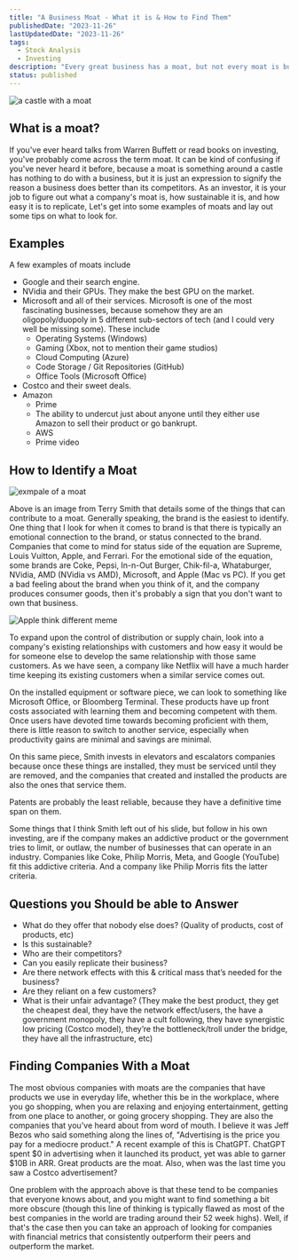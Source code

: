 ```yaml
---
title: "A Business Moat - What it is & How to Find Them"
publishedDate: "2023-11-26"
lastUpdatedDate: "2023-11-26"
tags:
  - Stock Analysis
  - Investing
description: "Every great business has a moat, but not every moat is built equally. Here's what to look for in a moat and how to identify them."
status: published
---
```


![a castle with a moat](/castle.jpg "a castle with a moat")

## What is a moat?

If you've ever heard talks from Warren Buffett or read books on investing, you've probably come across
the term moat. It can be kind of confusing if you've never heard it before, because a moat is something around a castle has nothing to
do with a business, but it is just an expression to signify the reason a business does better than its competitors.
As an investor, it is your job to figure out what a company's moat is, how sustainable it is, and how easy it is
to replicate, Let's get into some examples of moats and lay out some tips on what to look for.

## Examples

A few examples of moats include

- Google and their search engine.
- NVidia and their GPUs. They make the best GPU on the market.
- Microsoft and all of their services. Microsoft is one of the most fascinating businesses, because somehow they are an oligopoly/duopoly in 5 different sub-sectors of tech (and I could very well be missing some). These include
  - Operating Systems (Windows)
  - Gaming (Xbox, not to mention their game studios)
  - Cloud Computing (Azure)
  - Code Storage / Git Repositories (GitHub)
  - Office Tools (Microsoft Office)
- Costco and their sweet deals.
- Amazon
  - Prime
  - The ability to undercut just about anyone until they either use Amazon to sell their product or go bankrupt.
  - AWS
  - Prime video

## How to Identify a Moat

![exmpale of a moat](/moat.png "example of a moat")

Above is an image from Terry Smith that details some of the things that can contribute to a moat.
Generally speaking, the brand is the easiest to identify. One thing that I look for when it comes to brand is that
there is typically an emotional connection to the brand, or status connected to the brand. Companies that come
to mind for status side of the equation are Supreme, Louis Vuitton, Apple, and Ferrari. For the emotional side of the
equation, some brands are Coke, Pepsi, In-n-Out Burger, Chik-fil-a, Whataburger, NVidia, AMD (NVidia vs AMD), Microsoft, and Apple (Mac vs PC).
If you get a bad feeling about the brand when you think of it, and the company produces consumer goods, then it's probably
a sign that you don't want to own that business.

![Apple think different meme](/apple-meme.jpeg "Apple think different meme")

To expand upon the control of distribution or supply chain, look into a company's existing relationships with customers
and how easy it would be for someone else to develop the same relationship with those same customers. As we have seen, a company like Netflix
will have a much harder time keeping its existing customers when a similar service comes out.

On the installed equipment or software piece, we can look to something like Microsoft Office, or Bloomberg Terminal.
These products have up front costs associated with learning them and becoming competent with them. Once users have devoted
time towards becoming proficient with them, there is little reason to switch to another service, especially when
productivity gains are minimal and savings are minimal.

On this same piece, Smith invests in elevators and escalators companies because once these things are installed, they must
be serviced until they are removed, and the companies that created and installed the products are also the ones that service
them.

Patents are probably the least reliable, because they have a definitive time span on them.

Some things that I think Smith left out of his slide, but follow in his own investing, are if the company makes an addictive product
or the government tries to limit, or outlaw, the number of businesses that can operate in an industry.
Companies like Coke, Philip Morris, Meta, and Google (YouTube) fit this addictive criteria. And a company like Philip Morris fits the
latter criteria.

## Questions you Should be able to Answer

- What do they offer that nobody else does? (Quality of products, cost of products, etc)
- Is this sustainable?
- Who are their competitors?
- Can you easily replicate their business?
- Are there network effects with this & critical mass that’s needed for the business?
- Are they reliant on a few customers?
- What is their unfair advantage? (They make the best product, they get the cheapest deal, they have the network effect/users, the have a government monopoly, they have a cult following, they have synergistic low pricing (Costco model), they’re the bottleneck/troll under the bridge, they have all the infrastructure, etc)

## Finding Companies With a Moat

The most obvious companies with moats are the companies that have products we use in everyday life, whether this be in the
workplace, where you go shopping, when you are relaxing and enjoying entertainment, getting from one place to another, or going grocery shopping. They are also
the companies that you've heard about from word of mouth. I believe it was Jeff Bezos who said something along
the lines of, "Advertising is the price you pay for a mediocre product." A recent example of this is ChatGPT.
ChatGPT spent \$0 in advertising when it launched its product, yet was able to garner \$10B in ARR. Great products
are the moat. Also, when was the last time you saw a Costco advertisement?

One problem with the approach above is that these tend to be companies that everyone knows about, and you
might want to find something a bit more obscure (though this line of thinking is typically flawed as most
of the best companies in the world are trading around their 52 week highs). Well, if that's the case then
you can take an approach of looking for companies with financial metrics that consistently outperform their peers
and outperform the market.
